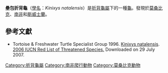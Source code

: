 {{Speciesbox
| image = Kinixys natalensis - adult male Natal Hinged Tortoise - RSA.jpg
| status = LR/nt | status_system = IUCN2.3
| genus = Kinixys
| species = natalensis
| authority = Hewitt, 1935
| synonyms = 
* ''Kinixys natalensis'' <small>Hewitt, 1935</small>
* ''Kinixys belliana natalensis'' <small>Mertens & Wermuth, 1955</small>
| synonyms_ref=<ref name="Fritz 2007">{{Cite journal |journal=Vertebrate Zoology |title=Checklist of Chelonians of the World |date=2007 |author=Fritz Uwe |coauthors=Peter Havaš |volume=57 |issue=2 |pages=286 |id=ISSN 18640-5755 |url=http://www.cnah.org/pdf_files/851.pdf |archiveurl=https://www.webcitation.org/5v20ztMND?url=http://www.cnah.org/pdf_files/851.pdf |archivedate=2010-12-17 |accessdate=29 May 2012 |deadurl=yes }}</ref>
}}

'''壘包折背龜'''（[[學名|學名]]：''Kinixys natalensis''）是[[折背龜屬|折背龜屬]]下的一種[[龜|龜]]。發現於[[莫桑比克|莫桑比克]]、[[南非|南非]]和[[斯威士蘭|斯威士蘭]]。
==參考文獻==
{{reflist}}
* Tortoise & Freshwater Turtle Specialist Group 1996.  [http://www.iucnredlist.org/search/details.php/11004/all Kinixys natalensis].   [http://www.iucnredlist.org 2006 IUCN Red List of Threatened Species. ] {{WebCite|url=https://www.webcitation.org/6IuYnscCO?url=http://www.iucnredlist.org/ |date=20130816083955 |dateformat=iso }}  Downloaded on 29 July 2007.
{{Taxonbar|from=Q305966}}

[[Category:折背龜屬|Category:折背龜屬]]
[[Category:南非爬行動物|Category:南非爬行動物]]
[[Category:莫桑比克動物|Category:莫桑比克動物]]


{{turtle-stub}}